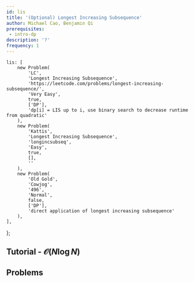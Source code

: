 ```yaml
---
id: lis
title: '(Optional) Longest Increasing Subsequence'
author: Michael Cao, Benjamin Qi
prerequisites:
 - intro-dp
description: '?'
frequency: 1
---
```


	lis: [
		new Problem(
			'LC',
			'Longest Increasing Subsequence',
			'https://leetcode.com/problems/longest-increasing-subsequence/',
			'Very Easy',
			true,
			['DP'],
			'dp[i] = LIS up to i, use binary search to decrease runtime from quadratic'
		),
		new Problem(
			'Kattis',
			'Longest Increasing Subsequence',
			'longincsubseq',
			'Easy',
			true,
			[],
			''
		),
		new Problem(
			'Old Gold',
			'Cowjog',
			'496',
			'Normal',
			false,
			['DP'],
			'direct application of longest increasing subsequence'
		),
	],
};

<!-- new Problem(
	'Plat',
	'Sort It Out',
	'865',
	'Insane',
	false,
	['DP'],
	'component of kth largest LIS, read editorial for more details'
), -->

<!-- ### Longest Increasing Subsequence -->

<!-- Some of the problems in this section don't initially look like Longest Increasing Subsequence, but it ends up being the solution. <Asterisk> This can happen a lot, which is why it's a good idea to not focus on one topic unless you have a full solution.</Asterisk> -->

## Tutorial - $\mathcal{O}(N\log N)$

<IncompleteSection />


## Problems

<Problems problems={problems.lis} />

<!-- <Resource source="CF" title="DP List" url="325">
 	misc probs, a lot of which you don't need to know at this level
</Resource> -->